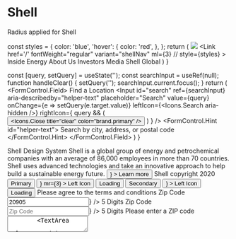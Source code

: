 
<Meta title="Shell" />

# Shell

<Subtitle>Radius applied for Shell</Subtitle>

  const styles = {
    color: 'blue',
    'hover': {
      color: 'red',
    },
  };
  return (
    <Box as="nav" bg="bg.primary" px={3} py={2} mb={4}>
      <Flex flexDirection="row" height={3} justifyContent="space-between" alignItems="center">
        <Image 
          flex="none"
          width={3}
          src={logoImg}/>
        <Flex>
          <Link
            href='/'
            fontWeight="regular"
            variant="shellNav"
            ml={3}
            // style={styles}
            >
            Inside Energy
          </Link>
          <Link
            href='/'
            fontWeight="regular"
            variant="nav3"
            ml={3}>
            About Us
          </Link>
          <Link
            href='/'
            fontWeight="regular"
            variant="nav3"
            ml={3}>
            Investors
          </Link>
          <Link
            href='/'
            fontWeight="regular"
            variant="nav3"
            ml={3}>
            Media
          </Link>
          <Link
            href='/'
            fontWeight="regular"
            variant="nav3"
            ml={3}>
            Shell Global
          </Link>
        </Flex>
      </Flex>
    </Box>
  )
}

  const [query, setQuery] = useState('');
  const searchInput = useRef(null);
  function handleClear() {
    setQuery('');
    searchInput.current.focus();
  }
  return (
    <FormControl.Field>
      <Label htmlFor="search">Find a Location</Label>
      <Input
        id="search"
        ref={searchInput}
        aria-describedby="helper-text"
        placeholder="Search"
        value={query}
        onChange={e => setQuery(e.target.value)}
        leftIcon={<Icons.Search aria-hidden />}
        rightIcon={
          query && (
            <Button variant="transparent" p={0} onClick={handleClear}>
              <Icons.Close title="clear" color="brand.primary" />
            </Button>
          )
        }
      />
      <FormControl.Hint id="helper-text">
        Search by city, address, or postal code
      </FormControl.Hint>
    </FormControl.Field>
  )
}

<ThemeProvider theme={theme.light}>
  <div>
    <NavBar />
    <Flex flexDirection="row" mb={5}>
      <Box mr={5} flex="none" width="50%">
        <Heading variant="heading-4" mb={3}>
          Shell Design System
        </Heading>
        <Text variant="body" mb={4}>
          Shell is a global group of energy and petrochemical companies
          with an average of 86,000 employees in more than 70 countries.
          Shell uses advanced technologies and take an innovative
          approach to help build a sustainable energy future.
        </Text>
        <Button
          variant="primary"
          mr={3}
          mb={2}
          rightIcon={<Icons.Visibility aria-hidden />}
        >
          Learn more
        </Button>
        <Text variant="caption">Shell copyright 2020</Text>
      </Box>
      <Box mr={3} flex="none" width="50%">
        <AspectImage ratio={3 / 2} src={sampleImg} />
      </Box>
    </Flex>
    <Flex flexDirection="row" mb={4}>
      <Box mr={5} flex="none" width="50%">
        <Box bg="bg.secondary" p={4} mb={4}>
          <Flex alignItems="center" mb={4}>
            <Button variant="primary" mr={3}>
              Primary
            </Button>
            <Button
              variant="primary"
              leftIcon={<Icons.Visibility aria-hidden />}
              mr={3}
            >
              Left Icon
            </Button>
            <Button variant="primary" isLoading>
              Loading
            </Button>
          </Flex>
          <Flex alignItems="center">
            <Button variant="secondary" mr={3}>
              Secondary
            </Button>
            <Button
              variant="secondary"
              mr={3}
              leftIcon={<Icons.Visibility aria-hidden />}
            >
              Left Icon
            </Button>
            <Button variant="secondary" isLoading>
              Loading
            </Button>
          </Flex>
        </Box>
        <Box mb={4} bg="bg.secondary" p={4}>
          <FormExample/>
       </Box>
        <Box bg="bg.secondary" p={4}>
          <FormControl.FieldSet mb={4}>
            <Checkbox
              id="terms"
              aria-describedby="error-text"
              label="I agree to the terms and conditions."
              error
            />
            <FormControl.Error id="error-text">
              Please agree to the terms and conditions
            </FormControl.Error>
          </FormControl.FieldSet>
        </Box>
      </Box>
      <Box mr={3} flex="none" width="50%">
        <Box bg="bg.secondary" mb={4} p={4}>
          <FormControl.Field mb={4}>
            <Label htmlFor="zip-code" required>
              Zip Code
            </Label>
            <Input
              aria-describedby="helper-text"
              id="zip-code"
              placeholder="Zip Code"
              value="20905"
              rightIcon={<Icons.CheckCircle aria-hidden color="ui.success" />}
            />
            <FormControl.Hint id="helper-text">5 Digits</FormControl.Hint>
          </FormControl.Field>
          <FormControl.Field>
            <Label htmlFor="zip-code-2" required>
              Zip Code
            </Label>
            <Input
              id="zip-code-2"
              placeholder="Zip Code"
              aria-describedby="helper-text-2 error-text-2"
              error
              rightIcon={<Icons.Error aria-hidden color="ui.error" />}
            />
            <FormControl.Hint id="helper-text-2">5 Digits</FormControl.Hint>
            <FormControl.Error id="error-text-2">
              Please enter a ZIP code
            </FormControl.Error>
          </FormControl.Field>
        </Box>
        <Box bg="bg.secondary" mb={4} p={4}>
        <TextArea placeholder="Placeholder text..." maxCharacters={100} />
        <TextArea
          value="Typed in text looks like this."
          maxCharacters={100}
        />
        <TextArea
          error
          aria-invalid="true"
          placeholder="Placeholder text..."
          maxCharacters={100}
        />
        <TextArea
          error
          aria-invalid="true"
          value="Text area with error"
          maxCharacters={100}
        />
        </Box>
      </Box>
    </Flex>
  </div>
</ThemeProvider>